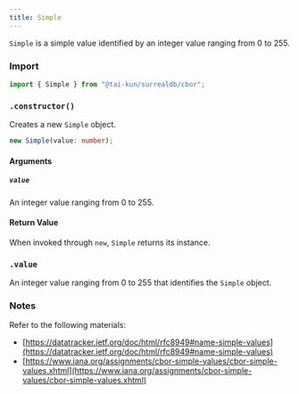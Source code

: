 ```yaml
---
title: Simple
---
```



`Simple` is a simple value identified by an integer value ranging from 0 to 255.

### Import

```ts
import { Simple } from "@tai-kun/surrealdb/cbor";
```

### `.constructor()`

Creates a new `Simple` object.

```ts
new Simple(value: number);
```

#### Arguments

##### `value`

An integer value ranging from 0 to 255.

#### Return Value

When invoked through `new`, `Simple` returns its instance.

### `.value` <Badge variant="instance" /><Badge variant="property" />

An integer value ranging from 0 to 255 that identifies the `Simple` object.

### Notes

Refer to the following materials:

- [https://datatracker.ietf.org/doc/html/rfc8949#name-simple-values](https://datatracker.ietf.org/doc/html/rfc8949#name-simple-values)
- [https://www.iana.org/assignments/cbor-simple-values/cbor-simple-values.xhtml](https://www.iana.org/assignments/cbor-simple-values/cbor-simple-values.xhtml)
